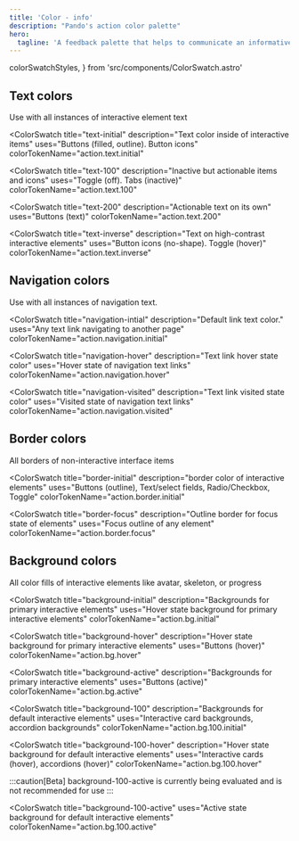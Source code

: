 ```yaml
---
title: 'Color - info'
description: "Pando's action color palette"
hero:
  tagline: 'A feedback palette that helps to communicate an informative message to the user.'
---
```


  colorSwatchStyles,
} from 'src/components/ColorSwatch.astro'

## Text colors

Use with all instances of interactive element text

<ColorSwatch
  title="text-initial"
  description="Text color inside of interactive items"
  uses="Buttons (filled, outline). Button icons"
  colorTokenName="action.text.initial"
>
  <div class={css(colorSwatchStyles, { bg: 'action.text.initial' })} />
</ColorSwatch>

<ColorSwatch
  title="text-100"
  description="Inactive but actionable items and icons"
  uses="Toggle (off). Tabs (inactive)"
  colorTokenName="action.text.100"
>
  <div class={css(colorSwatchStyles, { bg: 'action.text.100' })} />
</ColorSwatch>

<ColorSwatch
  title="text-200"
  description="Actionable text on its own"
  uses="Buttons (text)"
  colorTokenName="action.text.200"
>
  <div class={css(colorSwatchStyles, { bg: 'action.text.200' })} />
</ColorSwatch>

<ColorSwatch
  title="text-inverse"
  description="Text on high-contrast interactive elements"
  uses="Button icons (no-shape). Toggle (hover)"
  colorTokenName="action.text.inverse"
>
  <div class={css(colorSwatchStyles, { bg: 'action.text.inverse' })} />
</ColorSwatch>

## Navigation colors

Use with all instances of navigation text.

<ColorSwatch
  title="navigation-intial"
  description="Default link text color."
  uses="Any text link navigating to another page"
  colorTokenName="action.navigation.initial"
>
  <div class={css(colorSwatchStyles, { bg: 'action.navigation.initial' })} />
</ColorSwatch>

<ColorSwatch
  title="navigation-hover"
  description="Text link hover state color"
  uses="Hover state of navigation text links"
  colorTokenName="action.navigation.hover"
>
  <div class={css(colorSwatchStyles, { bg: 'action.navigation.hover' })} />
</ColorSwatch>

<ColorSwatch
  title="navigation-visited"
  description="Text link visited state color"
  uses="Visited state of navigation text links"
  colorTokenName="action.navigation.visited"
>
  <div class={css(colorSwatchStyles, { bg: 'action.navigation.visited' })} />
</ColorSwatch>

## Border colors

All borders of non-interactive interface items

<ColorSwatch
  title="border-initial"
  description="border color of interactive elements"
  uses="Buttons (outline), Text/select fields, Radio/Checkbox, Toggle"
  colorTokenName="action.border.initial"
>
  <div class={css(colorSwatchStyles, { bg: 'action.border.initial' })} />
</ColorSwatch>

<ColorSwatch
  title="border-focus"
  description="Outline border for focus state of elements"
  uses="Focus outline of any element"
  colorTokenName="action.border.focus"
>
  <div class={css(colorSwatchStyles, { bg: 'action.border.focus' })} />
</ColorSwatch>

## Background colors

All color fills of interactive elements like avatar, skeleton, or progress

<ColorSwatch
  title="background-initial"
  description="Backgrounds for primary interactive elements"
  uses="Hover state background for primary interactive elements"
  colorTokenName="action.bg.initial"
>
  <div class={css(colorSwatchStyles, { bg: 'action.bg.initial' })} />
</ColorSwatch>

<ColorSwatch
  title="background-hover"
  description="Hover state background for primary interactive elements"
  uses="Buttons (hover)"
  colorTokenName="action.bg.hover"
>
  <div class={css(colorSwatchStyles, { bg: 'action.bg.hover' })} />
</ColorSwatch>

<ColorSwatch
  title="background-active"
  description="Backgrounds for primary interactive elements"
  uses="Buttons (active)"
  colorTokenName="action.bg.active"
>
  <div class={css(colorSwatchStyles, { bg: 'action.bg.active' })} />
</ColorSwatch>

<ColorSwatch
  title="background-100"
  description="Backgrounds for default interactive elements"
  uses="Interactive card backgrounds, accordion backgrounds"
  colorTokenName="action.bg.100.initial"
>
  <div class={css(colorSwatchStyles, { bg: 'action.bg.100.initial' })} />
</ColorSwatch>

<ColorSwatch
  title="background-100-hover"
  description="Hover state background for default interactive elements"
  uses="Interactive cards (hover), accordions (hover)"
  colorTokenName="action.bg.100.hover"
>
  <div class={css(colorSwatchStyles, { bg: 'action.bg.100.hover' })} />
</ColorSwatch>

:::caution[Beta]
background-100-active is currently being evaluated and is not recommended for use
:::

<ColorSwatch
  title="background-100-active"
  uses="Active state background for default interactive elements"
  colorTokenName="action.bg.100.active"
>
  <div class={css(colorSwatchStyles, { bg: 'action.bg.100.active' })} />
</ColorSwatch>
